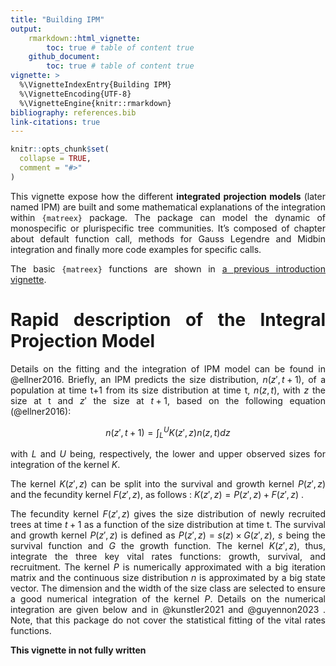 ```yaml
---
title: "Building IPM"
output: 
    rmarkdown::html_vignette:
        toc: true # table of content true
    github_document:
        toc: true # table of content true
vignette: >
  %\VignetteIndexEntry{Building IPM}
  %\VignetteEncoding{UTF-8}
  %\VignetteEngine{knitr::rmarkdown}
bibliography: references.bib 
link-citations: true
---
```


<style>
body {
text-align: justify}
</style>

```r
knitr::opts_chunk$set(
  collapse = TRUE,
  comment = "#>"
)
```

This vignette expose how the different **integrated projection models** (later named IPM) are built and some mathematical explanations of the integration within `{matreex}` package. The package can model the dynamic of monospecific or plurispecific tree communities. It's composed of chapter about default function call, methods for Gauss Legendre and Midbin integration and finally more code examples for specific calls.

The basic `{matreex}` functions are shown in [a previous introduction vignette](matreex.html).

# Rapid description of the Integral Projection Model

Details on the fitting and the integration of IPM model can be found in @ellner2016.
Briefly, an IPM predicts the size distribution, $n(z', t+1)$, of a population at time t+1 from its size distribution at time t, $n(z, t)$, with $z$ the size at t and $z'$ the size at $t + 1$,
based on the following equation (@ellner2016): 

$$
n(z', t+1) = \int_{L}^{U} K(z', z) n(z, t) dz 
$$

with $L$ and $U$ being, respectively, the lower and upper observed sizes for integration of the kernel $K$.

The kernel $K(z' ,z)$ can be split into the survival and growth kernel $P(z' ,z)$ and the fecundity kernel $F(z', z)$, as follows : $K(z' ,z) = P(z' ,z) + F(z' ,z)$ .

The fecundity kernel $F(z', z)$ gives the size distribution of newly recruited trees at time $t+1$ as a function of the size distribution at time t. The survival and growth kernel $P(z', z)$ is defined as $P(z', z) = s(z) \times G(z', z)$, $s$ being the survival function and $G$ the growth function. 
The kernel $K(z' ,z)$, thus, integrate the three key vital rates functions: growth, survival, and recruitment. The kernel $P$ is numerically approximated with a big iteration matrix and the continuous size distribution $n$ is approximated by a big state vector. The dimension and the width of the size class are selected to ensure a good numerical integration of the kernel $P$. Details on the numerical integration are given below and in @kunstler2021 and @guyennon2023 . 
<!--The figure 1 presents the structure and approach of the IPM. -->
Note, that this package do not cover the statistical fitting of the vital rates functions.

**This vignette in not fully written**
<!--
## Pipeline example

Below is a simple script to show default function calls. To build an IPM for a species, we need the fitted models for growth, survival and recruitment in a `fit_sgr` class (see the main vignette for class explanations). A vector of climatic variables is also needed, as it represent the climate of our simulations.


```r
library(matreex)
species <- "Pinus_pinea"
# You can choose any species in the dataset.
data("fit_species") # available species

# Data sets ####
# load data with fit models and place it in fit object.
data(list = paste0("fit_", species))

# load data et select optimum climate (N == 2, see ?climate_species)
data("climate_species")
climate <- subset(climate_species, N == 2 & sp == species, select = -sp)
climate <- drop(as.matrix(climate)) # we need it as a vector.

# Integration ####
# Integration of IP. They are to large to be stored with the package.
IPM <- make_IPM(
    species = species, climate = climate, fit =  fit_Pinus_pinea,
    clim_lab = "optimum clim",
    mesh = c(m = 700, L = 90,
             U = as.numeric(fit_Pinus_pinea$info[["max_dbh"]]) * 1.1),
    BA = 0:3#0
)
#> Launching integration loop
#> GL integration occur on 27 cells
#> midbin integration occur on 25 cells
#> Loop done.                                                   
#> Time difference of 22.6 secs
```

```r
devtools::load_all()
IPM <- make_IPM(
    species = species, climate = climate, fit =  fit_Pinus_pinea,
    clim_lab = "optimum clim",
    mesh = c(m = 6, L = 100,  U = 1300), diag_tresh = 500, level = 12,
    BA = 0:3#0
)
```


**The BA range will limit simulation capability so it's best to set it between 0 and a large value such as 200.** This example is lower to speed up computations, the integration time of 200 matrices is measured in minutes.

# Methods

We implemented 2 way to integrate our matrix with this package : Gauss-Legendre and Mid-bin. The first one is more precise but takes a lot more time whereas the second is rapid but include more error for a larger values in the derivative growth function. We combine both is most use cases.

## Band matrix

To speed up computations, several methods are used : 

- The upper-half of the matrix is not integrated because it represent tree whose size reduces along time.

- The integration is made in a band matrix that we replace in the IPM final matrix. This allow to vectorise the computation.

- Only few cells next to the diagonal are computed because tree growth is very slow. This number of cell is named $N_{int}$ and is computed for Gauss Legendre and an argument for mid-bin integration.

```r
\begin{tikzpicture}[scale = 0.4, every node/.style={scale=0.4}]
        \foreach \i in {4,3.5,...,0}{
                        {\fill[red!50] (\i, 5-\i-1) -- (5,5-\i-1) -- (5,5) -- (\i,5);}
                }
        \foreach \i in {5,4.5,...,0.5}{
                        {\fill[gray!50] (\i, 5-\i) -- (5,5-\i) -- (5,5) -- (\i,5);}
                }

        \draw (0,0) grid[step=.5] (5,5);
        \draw (2.5,5) node[above]{$size_t$} ;
        \draw (0,2.5) node[left]{$size_{t+1}$} ;
        \draw(0,5) node[above] {$L$};
        \draw(5,5) node[above] {$U$};

        \draw(7,3.5) node[fill=gray!50,above] {Un-integrated};
        \draw(7,3.5) node[below] {$m = 10$};
        \draw(7,2.5) node[fill=red!50,above] {Gauss-Legendre};
        \draw(7,2.5) node[below] {$N_{int} = 2$};

        \node[draw,text width=5cm] at (9,0) {
                $L$: Lower value of the mesh \\
                $U$: Upper value of the mesh
                %$mesh = [L + h / 2, U - h / 2]$ with $m$ element \\
                %$N_{int} = sum((mesh - (L + \frac{h}{2}) < tresh)$
        };

        \fill[red!50] (0, -2) -- (5,-2) -- (5, -1) -- (0,-1);
        \fill[red!30] (4.5, -2) -- (4.5,-1.5) -- (5,-1.5) -- (5,-2);
        \draw (0,-2) grid[step=.5] (5,-1);
        \draw(7,-1.5) node[above] {Band Matrix};
        \draw(7,-1.5) node[below] {$\alpha$ is ignored};

        \draw(.25,4.75) node {$x$};
        \draw(.25,4.25) node {$y$};
        \draw(.25,-1.25) node {$x$};
        \draw(.25,-1.75) node {$y$};
        \draw(4.75,-1.75) node {$\alpha$};

        \draw [>=stealth, ->] (0,4.5) to [out=-150,in=90] (-1.3, 2.5) to [out=-90,in=150] (0,-1.5);

\end{tikzpicture}
```

## Gauss Legendre

The Gauss Legendre use the `statmod::gauss.quad()` function. This integration has different levels on different dimensions : on $size_t$ we integrate at $level = 3$ whereas on $size_{t+1}$ we integrate at $N_{int}$.

$N_{int}$ is defined by the `mesh` argument of the functions. From  the `mesh` argument, a $mesh_{size}$ vector is defined by values between $L+h$ and $U-h$, with $h = \frac{U - L}{m}$. $N_{int}$ is the index of the last cell for which $(mesh_{size} - (L + \frac{h}{2}) < tresh$ is true. We can also understand it as

$$N_{int} \approx \frac{tresh}{h}  \approx \frac{tresh \times m}{U - L}$$


Below is a schematic view so to represent how the points are placed for the Gauss Legendre integration with $N_{int} = 2; level = 4$. The red lign is the diagonal of the mesh and triangle points are values we set to 0 because they represent the probability that $size_{t+1} < size_t$.

```r

\begin{tikzpicture}[declare function = {f(\x, \y) = exp(-(\x-(\y+3))^2)+\y*1.2;},
                    scale = 0.4, every node/.style={scale=0.4}]
        \begin{axis}[xlabel={size $t+1$}, ylabel={size $t$}]

                \addplot3[mesh, shader=interp, samples=20, domain=0.1:4.1, domain y = 0.1:2.1] {f(x, y)};
                \addplot3 table [z expr = exp(-(x-(y+3))^2) + y*1.2, x = col1,  y = col2, color = black] 
                        {
                        col1 col2
                        0.1 0.1
                        2.1  2.1
                        };
                \addplot3[mesh, shader=interp,samples=3,samples y = 2,domain=0.1:4.1,domain y = 0.1:2.1, color = black] 
                {f(x, y)};
                \addplot3[mark=triangle*,mark size=4pt, color = purple]
                        (0.35,0.6, {exp(-(0.35-(0.6+3))^2) + 0.6 * 1.2});
                \addplot3[domain=0.35:0.85, samples=2, only marks,mark=triangle*,mark size=4pt, color = blue]
                        (x,1.1, {exp(-(x-(1.1+3))^2) + 1.1 * 1.2});
                \addplot3[domain=0.35:1.35, samples=3, only marks,mark=triangle*,mark size=4pt, color = green]
                        (x,1.6,{exp(-(x-(1.6+3))^2) + 1.6 * 1.2});

                \addplot3[domain=0.85:3.85, samples=7, only marks,mark=*,mark size=4pt, color = purple]
                        (x,0.6,{exp(-(x-(0.6+3))^2) + 0.6 * 1.2});
                \addplot3[domain=1.35:3.85, samples=6, only marks,mark=*,mark size=4pt, color = blue]
                        (x,1.1, {exp(-(x-(1.1+3))^2) + 1.1 * 1.2});
                \addplot3[domain=1.85:3.85, samples=5, only marks,mark=*,mark size=4pt, color = green]
                        (x,1.6, {exp(-(x-(1.6+3))^2) + 1.6 * 1.2} );


                % line not working, don't know why
                % \addplot3[domain=1.85:3.85, samples=5, only marks,mark=*,mark size=4pt, color = green]
                        % (x,1.6, {f(x, 1.6)} );

        \end{axis}
\end{tikzpicture}
```

<!-- ## Midbin -->

<!-- ```{r, engine='tikz', fig.ext = 'png', engine.opts = list(template = "tex/tikz.tex"), echo = FALSE, eval=TRUE} -->

<!-- \begin{tikzpicture}[scale = 0.4,every node/.style={scale=0.4}] -->

<!--         \begin{axis}[xlabel={size $t+1$}, ylabel={size $t$}] -->

<!--                 \addplot3[mesh, shader=interp, samples=20, domain=0.1:1.1, domain y = 0.1:2.1] {1 /x + y}; -->
<!--                 \addplot3[domain=0.1:1.1, domain y= 0.1:2.1, samples=10,samples y=0,  -->
<!--                         only marks,mark=*,mark size=4pt, color = purple] -->
<!--                         (x,1.1,1/x + 1.1); -->
<!--                 \addplot3[domain=0.1:1.1, domain y= 0.1:2.1, samples=10,samples y=0, line width=2pt] -->
<!--                         (x,1.1,1/x + 1.1); -->

<!--         \end{axis} -->

<!--         \begin{scope}[shift={(10,0)}] -->
<!--                 \node[draw,text width=4cm] at (0,2) {Integration on size at $t$ is $1$ and $n=level$ for size at $t+1$.}; -->
<!--         \end{scope} -->

<!-- \end{tikzpicture} -->
<!-- ``` -->

<!--
## Code option examples

Few specific settings allow to test partial integration, this section will list few of them.

Beyond some points, the levels values cancel integration. For example we can deactivate the Gauss-Legendre integration with a negative `diag_tresh`. If the mid-bin integration has values abose `0.001`, a message will indicate an insufficient integration.

```r
IPM <- make_IPM(
    species = species, climate = climate, fit =  fit_Pinus_pinea,
    clim_lab = "optimum clim",
    mesh = c(m = 700, L = 90,
             U = as.numeric(fit_Pinus_pinea$info[["max_dbh"]]) * 1.1),
    BA = 0:30,
    diag_tresh = -1
)

#> Launching integration loop
#> GL integration won't occur because of negative treshold
#> midbin integration occur on 25 cells
#> Loop done.
#> Time difference of 1.49 secs
```

To deactivate mid-bin integration, the `midbin_tresh` must be set to 0. 

```r
IPM <- make_IPM(
    species = species, climate = climate, fit =  fit_Pinus_pinea,
    clim_lab = "optimum clim",
    mesh = c(m = 700, L = 90,
             U = as.numeric(fit_Pinus_pinea$info[["max_dbh"]]) * 1.1),
    BA = 0:30,
    midbin_tresh = 0
)

#> Launching integration loop
#> GL integration occur on 27 cells
#> midbin integration won't occur because of treshold at 0
#> Loop done.                                                   
#> Time difference of 21.2 secs
```

<!-- Obviously we can integrate with everything desactivated, which is really fast and not really helpfull. -->

<!-- ```{r nothing} -->
<!-- IPM <- make_IPM( -->
<!--     species = species, climate = climate, fit =  fit_Pinus_pinea, -->
<!--     clim_lab = "optimum clim", -->
<!--     mesh = c(m = 700, L = 90, -->
<!--              U = as.numeric(fit_Pinus_pinea$info[["max_dbh"]]) * 1.1), -->
<!--     BA = 0:30, -->
<!--     diag_tresh = -1, -->
<!--     midbin_tresh = 0 -->
<!-- ) -->

<!-- #> Launching integration loop -->
<!-- #> GL integration occur on 27 cells -->
<!-- #> midbin integration won't occur because of treshold at 0 -->
<!-- #> Loop done.                                                    -->
<!-- #> Time difference of 21.2 secs -->
<!-- ``` -->

<!-- 

# Glossary {-}

sgdd

:   Sum of Growing Degree Days above $5.5^{\circ}C$.

wai

:   Water Aridity Index.

BA

:   Basal area of population of tree. ${\displaystyle BA=\pi \times (DBH/2)^{2}}$.

 -->

